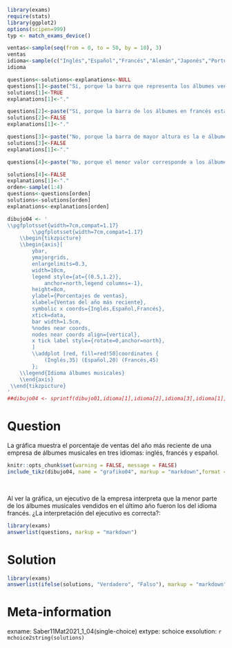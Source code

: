 ```r
library(exams)
require(stats)
library(ggplot2)
options(scipen=999)
typ <- match_exams_device()

ventas<-sample(seq(from = 0, to = 50, by = 10), 3)
ventas
idioma<-sample(c("Inglés","Español","Francés","Alemán","Japonés","Portugués","Italiano"),3)
idioma

questions<-solutions<-explanations<-NULL
questions[1]<-paste("Sí, porque la barra que representa los álbumes vendidos en francés es la de menor altura.")
solutions[1]<-TRUE
explanations[1]<-"."

questions[2]<-paste("Sí, porque la barra de los álbumes en francés está al extremo derecho de la gráfica.")
solutions[2]<-FALSE
explanations[1]<-"."

questions[3]<-paste("No, porque la barra de mayor altura es la e álbumes en español y, los otros dos álbumes tienen ventas menores.")
solutions[3]<-FALSE
explanations[1]<-"."

questions[4]<-paste("No, porque el menor valor corresponde a los álbumes en inglés que están a la izquierda, en el eje horizontal.")

solutions[4]<-FALSE
explanations[1]<-"."
orden<-sample(1:4)
questions<-questions[orden]
solutions<-solutions[orden]
explanations<-explanations[orden]

dibujo04 <- '
\\pgfplotsset{width=7cm,compat=1.17}
		\\pgfplotsset{width=7cm,compat=1.17}
	\\begin{tikzpicture}
 	\\begin{axis}[
 		ybar,
 		ymajorgrids,
 		enlargelimits=0.3,
 		width=10cm,
 		legend style={at={(0.5,1.2)},
 			anchor=north,legend columns=-1},
 		height=8cm,
 		ylabel={Porcentajes de ventas},
 		xlabel={Ventas del año más reciente},
 		symbolic x coords={Inglés,Español,Francés},
 		xtick=data,
 		bar width=1.5cm,
 		%nodes near coords,
 		nodes near coords align={vertical},
 		x tick label style={rotate=0,anchor=north},
 		]
 		\\addplot [red, fill=red!50]coordinates {
 			(Inglés,35) (Español,20) (Francés,45)
 		};
 	\\legend{Idioma álbumes musicales}
 	\\end{axis}
 \\end{tikzpicture}
'
##dibujo04 <- sprintf(dibujo01,idioma[1],idioma[2],idioma[3],idioma[1],idioma[3],idioma[1],ventas[1],idioma[2],ventas[2],idioma[3],ventas[3])
```

Question
========

La gráfica muestra el porcentaje de ventas del año más reciente de una empresa de álbumes musicales en tres idiomas: inglés, francés y español.
\

```r
knitr::opts_chunk$set(warning = FALSE, message = FALSE) 
include_tikz(dibujo04, name = "grafiko04", markup = "markdown",format = typ, library = c("3d", "babel"), packages=c("pgfplots","tikz","xcolor"),width = "7cm")
```
\

Al ver la gráfica, un ejecutivo de la empresa interpreta que la menor parte de los álbumes musicales vendidos en el último año fueron los del idioma francés. ¿La interpretación del ejecutivo es correcta?:
\

```r
library(exams)
answerlist(questions, markup = "markdown")
```

Solution
========
```r
library(exams)
answerlist(ifelse(solutions, "Verdadero", "Falso"), markup = "markdown")
```

Meta-information
================
exname: Saber11Mat2021_1_04(single-choice)
extype: schoice
exsolution: `r mchoice2string(solutions)`
